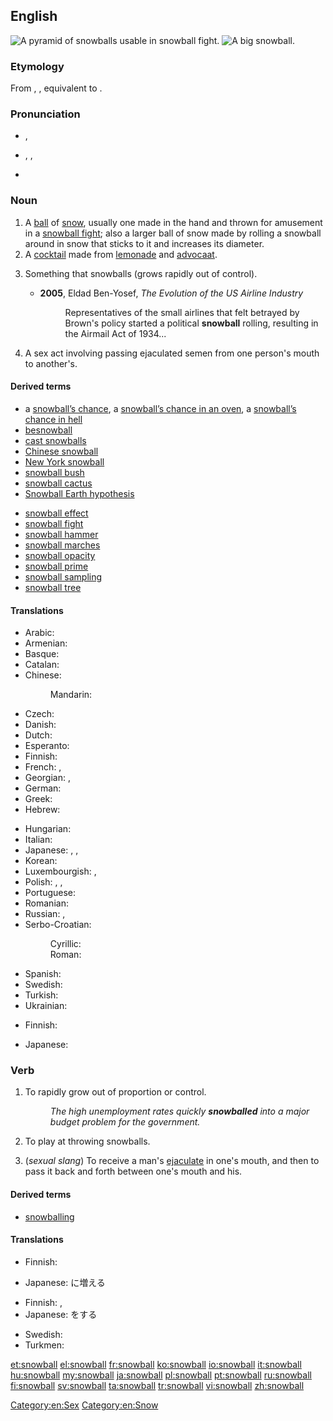 {{also|Snowball}}
==English==
{{wikipedia}}
[[Image:Snowpyramids.jpg|thumb|A pyramid of snowballs usable in snowball fight.]]
[[Image:Giant snowball Oxford.jpg|thumb|A big snowball.]]

===Etymology===
From {{etyl|enm}} {{term|snowball|lang=enm}}, {{term|snawball|lang=enm}}, equivalent to {{compound|snow|ball|lang=-}}.

===Pronunciation===
* {{a|UK}} {{IPA|/ˈsnəʊbɔːl/}}, {{X-SAMPA|/"sn@UbO:l/}}
* {{a|US}} {{enPR|snōʹbôl}}, {{IPA|/ˈsnoʊbɔːl/}}, {{X-SAMPA|/"snoUbO:l/}}
* {{audio|En-us-snowball.ogg|Audio (US)}}

===Noun===
{{en-noun}}

# A [[ball]] of [[snow]], usually one made in the hand and thrown for amusement in a [[snowball fight]]; also a larger ball of snow made by rolling a snowball around in snow that sticks to it and increases its diameter.
# A [[cocktail]] made from [[lemonade]] and [[advocaat]].
# {{figuratively}} Something that snowballs (grows rapidly out of control).
#* '''2005''', Eldad Ben-Yosef, ''The Evolution of the US Airline Industry''
#*: Representatives of the small airlines that felt betrayed by Brown's policy started a political '''snowball''' rolling, resulting in the Airmail Act of 1934...
# A sex act involving passing ejaculated semen from one person's mouth to another's.

====Derived terms====
{{top2}}
* a [[snowball's chance|snowball’s chance]], a [[snowball's chance in an oven|snowball’s chance in an oven]], a [[snowball's chance in hell|snowball’s chance in hell]]
* [[besnowball]]
* [[cast snowballs]]
* [[Chinese snowball]]
* [[New York snowball]]
* [[snowball bush]]
* [[snowball cactus]]
* [[Snowball Earth hypothesis]]
{{mid2}}
* [[snowball effect]]
* [[snowball fight]]
* [[snowball hammer]]
* [[snowball marches]]
* [[snowball opacity]]
* [[snowball prime]]
* [[snowball sampling]]
* [[snowball tree]]
{{bottom}}

====Translations====
{{trans-top|ball of snow}}
* Arabic: {{t-|ar|كرة الثلج|f|tr=kúrat al-ṯalj|sc=Arab}}
* Armenian: {{t-|hy|ձնագնդիկ|tr=jnagndik}}
* Basque: {{t-|eu|elur-bola}}
* Catalan: {{t-|ca|bola de neu|f}}
* Chinese:
*: Mandarin: {{t|cmn|雪球|tr=xuěqiú|sc=Hani}}
* Czech: {{t-|cs|sněhová koule|f}}
* Danish: {{t-|da|snebold|c}}
* Dutch: {{t+|nl|sneeuwbal|m}}
* Esperanto: {{t-|eo|neĝobulo}}
* Finnish: {{t+|fi|lumipallo}}
* French: {{t+|fr|boule de neige|f}}, {{t-|fr|balle de neige|f}} {{qualifier|Quebec}}
* Georgian: {{t-|ka|თოვლის გუნდა|tr=t‘ovlis gunda|sc=Geor}}, {{t-|ka|გუნდა|tr=gunda|sc=Geor}}
* German: {{t+|de|Schneeball|m}}
* Greek: {{t+|el|χιονόμπαλα|f|tr=chionómpala}}
* Hebrew: {{t+|he|כדור שלג|m|tr=kadúr shéleg|sc=Hebr}}
{{trans-mid}}
* Hungarian: {{t+|hu|hógolyó}}
* Italian: {{t-|it|palla di neve|f}}
* Japanese: {{t-|ja|雪玉|tr=ゆきだま, yukidama}},  {{t-|ja|雪つぶて|tr=ゆきつぶて, yukitsubute}},  {{t+|ja|雪だるま|tr=ゆきだるま, yukidaruma}}
* Korean: {{t-|ko|눈덩이|tr=nundeongi|sc=Kore}}
* Luxembourgish: {{t-|lb|Schnéiball|m}}, {{t+|lb|Schnéiklatz|f}}
* Polish: {{t+|pl|śnieżka|f}}, {{t-|pl|kulka śnieżna|f}}, {{t-|pl|kulka śniegowa|f}}
* Portuguese: {{t-|pt|bola de neve|f}}
* Romanian: {{t-|ro|bulgăre de zăpadă|m}}
* Russian: {{t+|ru|снежок|m|tr=snežók}}, {{t|ru|снежный ком|m|tr=snéžnyj kom|sc=Cyrl}} {{qualifier|larger}}
* Serbo-Croatian:
*: Cyrillic: {{t-|sh|грудва|f|sc=Cyrl}}
*: Roman: {{t-|sh|grudva|f}}
* Spanish: {{t-|es|bola de nieve|f}}
* Swedish: {{t+|sv|snöboll|c}}
* Turkish: {{t+|tr|kar topu}}
* Ukrainian: {{t-|uk|сніжок|m|tr=snižók|sc=Cyrl}}
{{trans-bottom}}

{{trans-top|cocktail}}
* Finnish: {{t+|fi|lumipallo}}
{{trans-mid}}
* Japanese: {{t-|ja|スノーボール|tr=sunōbōru}}
{{trans-bottom}}

===Verb===
{{en-verb}}

# {{intransitive}} To rapidly grow out of proportion or control.
#: ''The high unemployment rates quickly '''snowballed''' into a major budget problem for the government.''
# {{intransitive}} To play at throwing snowballs.
# {{intransitive}} (''sexual slang'') To receive a man's [[ejaculate]] in one's mouth, and then to pass it back and forth between one's mouth and his.

====Derived terms====
* [[snowballing]]<!--noun-->

====Translations====
{{trans-top|rapidly grow out of proportion or control}}
* Finnish: {{t+|fi|paisua}}
{{trans-mid}}
* Japanese: {{t-|ja|雪だるま式}}に増える
{{trans-bottom}}

{{trans-top|play at throwing snowballs}}
* Finnish: {{t+|fi|olla}} {{t-|fi|lumisotasilla}}, {{t+|fi|leikkiä}} {{t+|fi|lumisota|alt=lumisotaa}}
* Japanese: {{t-|ja|雪合戦}}をする
{{trans-mid}}
* Swedish: {{t-|sv|ha snöbollskrig}}
* Turkmen: {{t-|tk|gar zyňyşmak}}
{{trans-bottom}}

{{trans-top|sexual slang: pass ejaculate from mouth to mouth}}
{{trans-mid}}
{{trans-bottom}}

[[Category:en:Sex]]
[[Category:en:Snow]]

[[et:snowball]]
[[el:snowball]]
[[fr:snowball]]
[[ko:snowball]]
[[io:snowball]]
[[it:snowball]]
[[hu:snowball]]
[[my:snowball]]
[[ja:snowball]]
[[pl:snowball]]
[[pt:snowball]]
[[ru:snowball]]
[[fi:snowball]]
[[sv:snowball]]
[[ta:snowball]]
[[tr:snowball]]
[[vi:snowball]]
[[zh:snowball]]